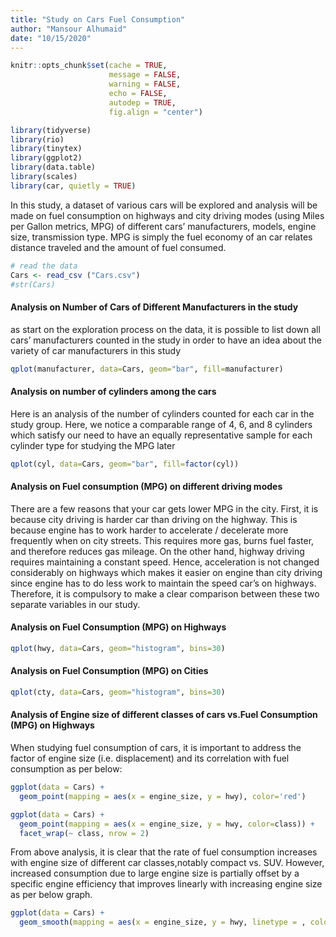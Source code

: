 ```yaml
---
title: "Study on Cars Fuel Consumption"
author: "Mansour Alhumaid"
date: "10/15/2020"
---
```



```r
knitr::opts_chunk$set(cache = TRUE, 
                      message = FALSE,
                      warning = FALSE,
                      echo = FALSE,
                      autodep = TRUE, 
                      fig.align = "center")

library(tidyverse)
library(rio)
library(tinytex)
library(ggplot2)
library(data.table)
library(scales)
library(car, quietly = TRUE)


```




In this study, a dataset of various cars will be explored and analysis will be made on fuel consumption on highways and city driving modes (using Miles per Gallon metrics, MPG) of different cars' manufacturers, models, engine size, transmission type. MPG is simply the fuel economy of an car relates distance traveled and the amount of fuel consumed.





```r

# read the data 
Cars <- read_csv ("Cars.csv")
#str(Cars)
```




#### Analysis on Number of Cars of Different Manufacturers in the study

as start on the exploration process on the data, it is possible to list down all cars' manufacturers counted in the study in order to have an idea about the variety of car manufacturers in this study


```r

qplot(manufacturer, data=Cars, geom="bar", fill=manufacturer)

```



#### Analysis on number of cylinders among the cars

Here is an analysis of the number of cylinders counted for each car in the study group. Here, we notice a comparable range of 4, 6, and 8 cylinders which satisfy our need to have an equally representative sample for each cylinder type for studying the MPG later




```r
qplot(cyl, data=Cars, geom="bar", fill=factor(cyl))

```

#### Analysis on Fuel consumption (MPG) on different driving modes

There are a few reasons that your car gets lower MPG in the city. First, it is because city driving is harder car than driving on the highway. This is because  engine has to work harder to accelerate / decelerate more frequently when on city streets. This requires more gas, burns fuel faster, and therefore reduces gas mileage. On the other hand, highway driving requires maintaining a constant speed. Hence, acceleration is not changed considerably on highways which makes it easier on engine than city driving since engine has to do less work to maintain the speed car’s on highways. Therefore, it is compulsory to make a clear comparison between these two separate variables in our study.





#### Analysis on Fuel Consumption (MPG) on Highways

```r
qplot(hwy, data=Cars, geom="histogram", bins=30)
```




#### Analysis on Fuel Consumption (MPG) on Cities


```r
qplot(cty, data=Cars, geom="histogram", bins=30)
```

#### Analysis of Engine size of different classes of cars vs.Fuel Consumption (MPG) on Highways

When studying fuel consumption of cars, it is important to address the factor of engine size (i.e. displacement) and its correlation with fuel consumption as per below: 


```r
ggplot(data = Cars) + 
  geom_point(mapping = aes(x = engine_size, y = hwy), color='red')

ggplot(data = Cars) + 
  geom_point(mapping = aes(x = engine_size, y = hwy, color=class)) +
  facet_wrap(~ class, nrow = 2)

```

From above analysis, it is clear that the rate of fuel consumption increases with engine size of different car classes,notably compact vs. SUV. However, increased consumption due to large engine size is partially offset by a specific engine efficiency that improves linearly with increasing engine size as per below graph.

```r
ggplot(data = Cars) + 
  geom_smooth(mapping = aes(x = engine_size, y = hwy, linetype = , color=class))
```

